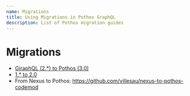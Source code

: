 ```yaml
---
name: Migrations
title: Using Migrations in Pothos GraphQL
description: List of Pothos migration guides
---
```





# Migrations

- [GiraphQL (2.\*) to Pothos (3.0)](./migrations/giraphql-pothos)
- [1.\* to 2.0](./migrations/2.0)
- From Nexus to Pothos: https://github.com/villesau/nexus-to-pothos-codemod
